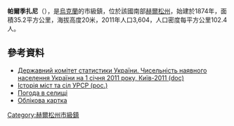 {{no footnotes|time=2015-09-15T07:30:22+00:00}}
{{coord|46|20|4|N|34|45|11|E|scale:30000|display=title}}

'''帕爾季扎尼'''（{{lang-uk|Рикове}}），是[[烏克蘭|烏克蘭]]的市級鎮，位於該國南部[[赫爾松州|赫爾松州]]，始建於1874年，面積35.2平方公里，海拔高度20米，2011年人口3,604，人口密度每平方公里102.4人。

==參考資料==
*[https://web.archive.org/web/20121010205321/http://stat6.stat.lviv.ua/PXWEB2007/ukr/publ/2011/chnas.zip Державний комітет статистики України. Чисельність наявного населення України на 1 січня 2011 року, Київ-2011 (doc)]
* [http://www.igsu.org.ua/Hersonskaja.obl/Geniczeskij.rajon/Partizany.html Історія міст та сіл УРСР (рос.)]{{dead link|date=2018年2月 |bot=InternetArchiveBot |fix-attempted=yes }}
* [http://weather.in.ua/ua/hersonskaja/19635 Погода в селищі] {{Wayback|url=http://weather.in.ua/ua/hersonskaja/19635 |date=20160305074253 }}
* [http://gska2.rada.gov.ua/pls/z7502/A005?rdat1=28.07.2008&rf7571=34633 Облікова картка]{{dead link|date=2018年2月 |bot=InternetArchiveBot |fix-attempted=yes }}

{{DEFAULTSORT:Партизани}}
[[Category:赫爾松州市級鎮|Category:赫爾松州市級鎮]]


{{Kherson-geo-stub}}